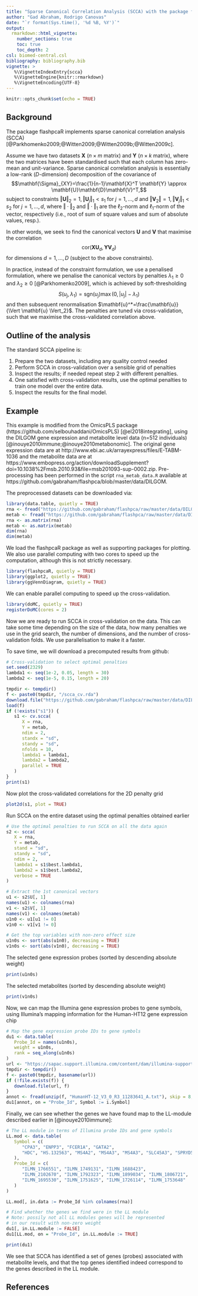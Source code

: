 ```yaml
---
title: "Sparse Canonical Correlation Analysis (SCCA) with the package flashpcaR"
author: "Gad Abraham, Rodrigo Canovas"
date: "`r format(Sys.time(), '%d %B, %Y')`"
output:
  rmarkdown::html_vignette:
    number_sections: true
    toc: true
    toc_depth: 2
csl: biomed-central.csl
bibliography: bibliography.bib
vignette: >
   %\VignetteIndexEntry{scca}
   %\VignetteEngine{knitr::rmarkdown}
   %\VignetteEncoding{UTF-8}
---
```


```r
knitr::opts_chunk$set(echo = TRUE)
```

## Background

The package flashpcaR implements sparse canonical correlation analysis (SCCA)
[@Parkhomenko2009;@Witten2009;@Witten2009b;@Witten2009c].

Assume we have two datasets $\mathbf{X}$ ($n \times m$ matrix) and $\mathbf{Y}$ ($n \times k$ matrix),
where the two matrices have been standardised such that each column has zero-mean and unit-variance.
Sparse canonical correlation analysis is essentially a low-rank ($D$-dimension) decomposition of the covariance of
$$\mathbf{\Sigma}_{XY}=\frac{1}{n-1}\mathbf{X}^T \mathbf{Y} \approx \mathbf{U}\mathbf{D}\mathbf{V}^T,$$
subject to constraints $\Vert \mathbf{U} \Vert_2 = 1, \Vert \mathbf{U}_j \Vert_1<s_1$ for $j=1,\ldots,d$
and $\Vert \mathbf{V}_2 \Vert = 1, \Vert \mathbf{V}_j \Vert_1<s_2$ for $j=1,\ldots,d$,
where $\Vert \cdot \Vert_2$ and $\Vert \cdot \Vert_1$ are
the $\ell_2$-norm and $\ell_1$-norm of the vector, respectively
(i.e., root of sum of square values and sum of absolute values, resp.).

In other words, we seek to find the canonical vectors $\mathbf{U}$ and $\mathbf{V}$ that maximise the correlation
$$\mbox{cor}(\mathbf{X} \mathbf{U}_d, \mathbf{Y} \mathbf{V}_d)$$
for dimensions $d=1,...,D$ (subject to the above constraints).

In practice, instead of the constraint formulation, we use a penalised formulation, where we penalise
the canonical vectors by penalties $\lambda_1 \geq 0$ and $\lambda_2 \geq 0$ [@Parkhomenko2009],
which is achieved by soft-thresholding
$$S(u_j, \lambda_1) = \mbox{sgn}(u_j) \max(0, \left| u_j \right| - \lambda_1)$$
and then subsequent renormalisation $\mathbf{u}^*=\frac{\mathbf{u}}{\Vert \mathbf{u} \Vert_2}$.
The penalties are tuned via cross-validation, such that we maximise the cross-validated
correlation above.

## Outline of the analysis

The standard SCCA pipeline is:

1. Prepare the two datasets, including any quality control needed
2. Perform SCCA in cross-validation over a sensible grid of penalties
3. Inspect the results; if needed repeat step 2 with different penalties.
4. One satisfied with cross-validation results, use the optimal penalties to train
one model over the entire data.
5. Inspect the results for the final model.

## Example

This example is modified from the OmicsPLS package (https://github.com/selbouhaddani/OmicsPLS)
[@el2018integrating], using the DILGOM gene expression and metabolite level data
(n=512 individuals) [@inouye2010immune;@inouye2010metabonomic]. The original gene expression data are at http://www.ebi.ac.uk/arrayexpress/files/E-TABM-1036
and the metabolite data are at https://www.embopress.org/action/downloadSupplement?doi=10.1038%2Fmsb.2010.93&file=msb201093-sup-0002.zip.
Pre-processing has been performed in the script `rna_metab_data.R` available
at https://github.com/gabraham/flashpca/blob/master/data/DILGOM.

The preprocessed datasets can be downloaded via:

```r
library(data.table, quietly = TRUE)
rna <- fread("https://github.com/gabraham/flashpca/raw/master/data/DILGOM/rna.txt.gz")
metab <- fread("https://github.com/gabraham/flashpca/raw/master/data/DILGOM/metab.txt.gz")
rna <- as.matrix(rna)
metab <- as.matrix(metab)
dim(rna)
dim(metab)
```

We load the flashpcaR package as well as supporting packages for plotting. We
also use parallel computing with two cores to speed up the computation,
although this is not strictly necessary.

```r
library(flashpcaR, quietly = TRUE)
library(ggplot2, quietly = TRUE)
library(ggVennDiagram, quietly = TRUE)
```

We can enable parallel computing to speed up the cross-validation.

```r
library(doMC, quietly = TRUE)
registerDoMC(cores = 2)
```

Now we are ready to run SCCA in cross-validation on the data. This can take
some time depending on the size of the data, how many penalties we use in the
grid search, the number of dimensions, and the number of cross-validation folds.
We use parallelisation to make it a faster.

To save time, we will download a precomputed results from github:

```r

# Cross-validation to select optimal penalties
set.seed(2329)
lambda1 <- seq(1e-2, 0.05, length = 30)
lambda2 <- seq(1e-5, 0.15, length = 20)

tmpdir <- tempdir()
f <- paste0(tmpdir, "/scca_cv.rda")
download.file("https://github.com/gabraham/flashpca/raw/master/data/DILGOM/scca_cv.rda", f)
load(f)
if (!exists("s1")) {
   s1 <- cv.scca(
      X = rna,
      Y = metab,
      ndim = 2,
      standx = "sd",
      standy = "sd",
      nfolds = 10,
      lambda1 = lambda1,
      lambda2 = lambda2,
      parallel = TRUE
   )
}
print(s1)
```

Now plot the cross-validated correlations for the 2D penalty grid

```r
plot2d(s1, plot = TRUE)
```

Run SCCA on the entire dataset using the optimal penalties obtained earlier

```r

# Use the optimal penalties to run SCCA on all the data again
s2 <- scca(
   X = rna,
   Y = metab,
   stand = "sd",
   standy = "sd",
   ndim = 2,
   lambda1 = s1$best.lambda1,
   lambda2 = s1$best.lambda2,
   verbose = TRUE
)

# Extract the 1st canonical vectors
u1 <- s2$U[, 1]
names(u1) <- colnames(rna)
v1 <- s2$V[, 1]
names(v1) <- colnames(metab)
u1n0 <- u1[u1 != 0]
v1n0 <- v1[v1 != 0]

# Get the top variables with non-zero effect size
u1n0s <- sort(abs(u1n0), decreasing = TRUE)
v1n0s <- sort(abs(v1n0), decreasing = TRUE)
```

The selected gene expression probes (sorted by descending absolute weight)

```r
print(u1n0s)
```

The selected metabolites (sorted by descending absolute weight)

```r
print(v1n0s)
```

Now, we can map the Illumina gene expression probes to gene symbols, using Illumina's mapping information
for the Human-HT12 gene expression chip

```r
# Map the gene expression probe IDs to gene symbols
du1 <- data.table(
   Probe_Id = names(u1n0s),
   weight = u1n0s,
   rank = seq_along(u1n0s)
)
url <- "https://sapac.support.illumina.com/content/dam/illumina-support/documents/downloads/productfiles/humanht-12/v3/humanht-12_v3_0_r3_11283641_a_txt.zip"
tmpdir <- tempdir()
f <- paste0(tmpdir, basename(url))
if (!file.exists(f)) {
   download.file(url, f)
}
annot <- fread(unzip(f, "HumanHT-12_V3_0_R3_11283641_A.txt"), skip = 8, fill = TRUE)
du1[annot, on = "Probe_Id", Symbol := i.Symbol]
```

Finally, we can see whether the genes we have found map to the LL-module described earlier in [@inouye2010immune]:

```r
# The LL module in terms of Illumina probe IDs and gene symbols
LL.mod <- data.table(
   Symbol = c(
      "CPA3", "ENPP3", "FCER1A", "GATA2",
      "HDC", "HS.132563", "MS4A2", "MS4A3", "MS4A3", "SLC45A3", "SPRYD5"
   ),
   Probe_Id = c(
      "ILMN_1766551", "ILMN_1749131", "ILMN_1688423",
      "ILMN_2102670", "ILMN_1792323", "ILMN_1899034", "ILMN_1806721",
      "ILMN_1695530", "ILMN_1751625", "ILMN_1726114", "ILMN_1753648"
   )
)

LL.mod[, in.data := Probe_Id %in% colnames(rna)]

# Find whether the genes we find were in the LL module
# Note: possily not all LL modules genes will be represented
# in our result with non-zero weight
du1[, in.LL.module := FALSE]
du1[LL.mod, on = "Probe_Id", in.LL.module := TRUE]

print(du1)
```

We see that SCCA has identified a set of genes (probes) associated with metabolite levels, and that the top genes identified indeed correspond to the genes described in the LL module.

## References
